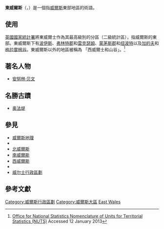'''東威爾斯'''（{{Lang-cy|Dwyrain Cymru}}，{{Lang-en|East Wales}}）是一個指[[威爾斯|威爾斯]]東部地區的術語。

== 使用 ==
[[英国国家统计署|英國國家統計署]]將東威爾士作為其最高級別的分區（二級統計區），指威爾斯的東部。東威爾斯下有[[波伊斯|波伊斯]]、[[弗林特郡|弗林特郡]]和[[雷克瑟姆|雷克瑟姆]]、[[蒙茅斯郡|蒙茅斯郡]]和[[纽波特|纽波特]]以及[[加的夫|加的夫]]和[[格拉摩根谷|格拉摩根谷]]。東威爾斯以外的地區被稱為 「西威爾士和山谷」。<ref>[http://www.ons.gov.uk/ons/guide-method/geography/beginner-s-guide/eurostat/wales/index.html Office for National Statistics Nomenclature of Units for Territorial Statistics (NUTS)] {{Wayback|url=http://www.ons.gov.uk/ons/guide-method/geography/beginner-s-guide/eurostat/wales/index.html |date=20150924095253 }} Accessed 12 January 2013</ref>

== 著名人物 ==
* [[安奈林·貝文|安努林·贝文]] 

== 名勝古蹟 ==
* [[奥法堤|奥法堤]] 

== 參見 ==
* [[威爾士地理|威爾斯地理]] 
* {{Tsl|en|Mid Wales|中威爾斯}} 
* [[北威爾斯|北威爾斯]] 
* [[南威爾斯|南威爾斯]] 
* [[西威爾斯|西威爾斯]] 
* {{Tsl|en|List of Welsh principal areas by percentage Welsh language|按威爾士語比例分列的威爾士主要地區列表}} 
* [[威尔士行政区划|威尔士行政區劃]] 

== 參考文獻 ==
{{Reflist}}

{{Wales-geo-stub}}
[[Category:威爾斯行政區劃|Category:威爾斯行政區劃]]
[[Category:威爾斯大區|Category:威爾斯大區]]
[[Category:英國地域統計單位命名法二級統計區|East Wales]]